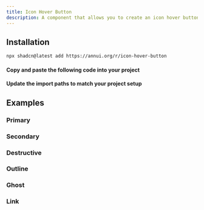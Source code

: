 ```yaml
---
title: Icon Hover Button
description: A component that allows you to create an icon hover button.
---
```


<ComponentPreview
  name="icon-hover-button-demo"
  description="A component that allows you to create an icon hover button."
/>

## Installation

<ComponentInstall>

<CLIInstall>
  
```bash
npx shadcn@latest add https://annui.org/r/icon-hover-button
```

</CLIInstall>

<ManualInstall>

<Steps>

<Step>

#### Copy and paste the following code into your project

</Step>

<ComponentSource name="icon-hover-button" />

<Step>

#### Update the import paths to match your project setup

</Step>

</Steps>

</ManualInstall>

</ComponentInstall>

## Examples

### Primary

<ComponentPreview
  name="icon-hover-button-primary"
  description="A component that allows you to create an icon hover button with the primary variant."
/>

### Secondary

<ComponentPreview
  name="icon-hover-button-secondary"
  description="A component that allows you to create an icon hover button with the secondary variant."
/>

### Destructive

<ComponentPreview
  name="icon-hover-button-destructive"
  description="A component that allows you to create an icon hover button with the destructive variant."
/>

### Outline

<ComponentPreview
  name="icon-hover-button-outline"
  description="A component that allows you to create an icon hover button with the outline variant."
/>

### Ghost

<ComponentPreview
  name="icon-hover-button-ghost"
  description="A component that allows you to create an icon hover button with the ghost variant."
/>

### Link

<ComponentPreview
  name="icon-hover-button-link"
  description="A component that allows you to create an icon hover button with the link variant."
/>
